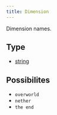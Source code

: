 ```yaml
---
title: Dimension
---
```


Dimension names.

## Type
- [string](https://developer.mozilla.org/en-US/docs/Web/JavaScript/Reference/Global_Objects/String)

## Possibilites

- `overworld`
- `nether`
- `the end`

